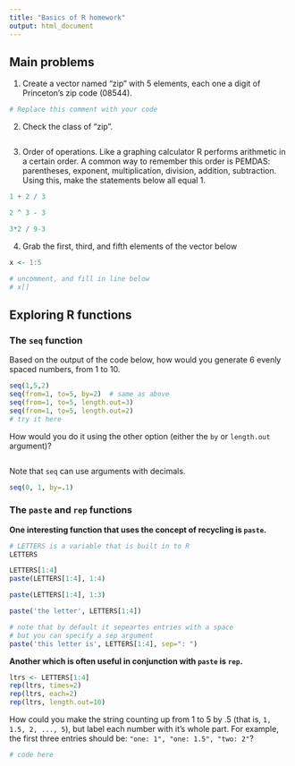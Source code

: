 ```yaml
---
title: "Basics of R homework"
output: html_document
---
```


Main problems 
-------------

1. Create a vector named "zip" with 5 elements, each one a digit of Princeton's zip code (08544).

``` r

# Replace this comment with your code


```

2.  Check the class of "zip".

``` r


```

3. Order of operations. Like a graphing calculator R performs arithmetic in a certain order. A common way to remember this order is PEMDAS: parentheses, exponent, multiplication, division, addition, subtraction. Using this, make the statements below all equal 1.

```r

1 + 2 / 3

2 ^ 3 - 3

3*2 / 9-3

```

4. Grab the first, third, and fifth elements of the vector below
```r

x <- 1:5

# uncomment, and fill in line below
# x[]

```


Exploring R functions
---------------------

### The `seq` function

Based on the output of the code below, how would you generate 6 evenly spaced numbers, from 1 to 10.

```r
seq(1,5,2)
seq(from=1, to=5, by=2)  # same as above
seq(from=1, to=5, length.out=3)
seq(from=1, to=5, length.out=2)
# try it here

```

How would you do it using the other option (either the `by` or `length.out` argument)?

```r



```

Note that `seq` can use arguments with decimals.
```r
seq(0, 1, by=.1)
```


### The `paste` and `rep` functions

**One interesting function that uses the concept of recycling is `paste`.**

```r
# LETTERS is a variable that is built in to R
LETTERS

LETTERS[1:4]
paste(LETTERS[1:4], 1:4)

paste(LETTERS[1:4], 1:3)

paste('the letter', LETTERS[1:4])

# note that by default it sepeartes entries with a space
# but you can specify a sep argument
paste('this letter is', LETTERS[1:4], sep=": ")
```

**Another which is often useful in conjunction with `paste` is `rep`.**

```r
ltrs <- LETTERS[1:4]
rep(ltrs, times=2)
rep(ltrs, each=2)
rep(ltrs, length.out=10)
```

How could you make the string counting up from 1 to 5 by .5 (that is, `1, 1.5, 2, ..., 5`), but label each number with it's whole part. For example, the first three entries should be: `"one: 1", "one: 1.5", "two: 2"`?

```r

# code here

```
